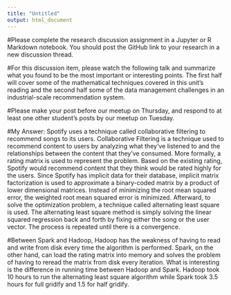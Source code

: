 ---
title: "Untitled"
output: html_document
---

#Please complete the research discussion assignment in a Jupyter or R Markdown notebook. You should post the GitHub link to your research in a new discussion thread.

#For this discussion item, please watch the following talk and summarize what you found to be the most important or interesting points. The first half will cover some of the mathematical techniques covered in this unit's reading and the second half some of the data management challenges in an industrial-scale recommendation system.

#Please make your post before our meetup on Thursday, and respond to at least one other student's posts by our meetup on Tuesday.

#My Answer: Spotify uses a technique called collaborative filtering to recommend songs to its users. Collaborative Filtering is a technique used to recommend content to users by analyzing what they've listened to and the relationships between the content that they've consumed. More formally, a rating matrix is used to represent the problem. Based on the existing rating, Spotify would recommend content that they think would be rated highly for the users. Since Spotify has implicit data for their database, implicit matrix factorization is used to approximate a binary-coded matrix by a product of lower dimensional matrices. Instead of minimizing the root mean squared error, the weighted root mean squared error is minimized. Afterward, to solve the optimization problem, a technique called alternating least square is used. The alternating least square method is simply solving the linear squared regression back and forth by fixing either the song or the user vector. The process is repeated until there is a convergence.

#Between Spark and Hadoop, Hadoop has the weakness of having to read and write from disk every time the algorithm is performed. Spark, on the other hand, can load the rating matrix into memory and solves the problem of having to reread the matrix from disk every iteration. What is interesting is the difference in running time between Hadoop and Spark. Hadoop took 10 hours to run the alternating least square algorithm while Spark took 3.5 hours for full gridify and 1.5 for half gridify.